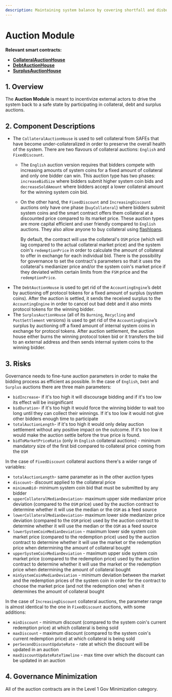 ```yaml
---
description: Maintaining system balance by covering shortfall and disbursing surplus
---
```


# Auction Module

**Relevant smart contracts:**

* ****[**CollateralAuctionHouse**](https://github.com/reflexer-labs/geb/blob/master/src/single/CollateralAuctionHouse.sol)****
* ****[**DebtAuctionHouse**](https://github.com/reflexer-labs/geb/blob/master/src/single/DebtAuctionHouse.sol)****
* ****[**SurplusAuctionHouse**](https://github.com/reflexer-labs/geb/blob/master/src/single/SurplusAuctionHouse.sol)****

## 1. Overview

The **Auction Module** is meant to incentivize external actors to drive the system back to a safe state by participating in collateral, debt and surplus auctions.

## 2. Component Descriptions

* The `CollateralAuctionHouse` is used to sell collateral from SAFEs that have become under-collateralized in order to preserve the overall health of the system. There are two flavours of collateral auctions: `English` and `FixedDiscount`.&#x20;
  * The `English` auction version requires that bidders compete with increasing amounts of system coins for a fixed amount of collateral and only one bidder can win. This auction type has two phases: `increaseBidSize` where bidders submit higher system coin bids and `decreaseSoldAmount` where bidders accept a lower collateral amount for the winning system coin bid.
  *   On the other hand, the `FixedDiscount` and `IncreasingDiscount` auctions only have one phase (`buyCollateral`) where bidders submit system coins and the smart contract offers them collateral at a discounted price compared to its market price. These auction types are more capital efficient and user friendly compared to `English` auctions. They also allow anyone to buy collateral using [flashloans](https://blog.coincodecap.com/what-are-flash-loans-on-ethereum).

      By default, the contract will use the collateral's `OSM` price (which will lag compared to the actual collateral market price) and the system coin's `redemptionPrice` in order to calculate the amount of collateral to offer in exchange for each individual bid. There is the possibility for governance to set the contract's parameters so that it uses the collateral's medianizer price and/or the system coin's market price if they deviated within certain limits from the `FSM` price and the `redemptionPrice`.
* The `DebtAuctionHouse` is used to get rid of the `AccountingEngine`’s debt by auctioning off protocol tokens for a fixed amount of surplus (system coins). After the auction is settled, it sends the received surplus to the `AccountingEngine` in order to cancel out bad debt and it also mints protocol tokens for the winning bidder.
* The `SurplusAuctionHouse` (all of its `Burning`, `Recycling` and `PostSettlement` versions) is used to get rid of the `AccountingEngine`’s surplus by auctioning off a fixed amount of internal system coins in exchange for protocol tokens. After auction settlement, the auction house either burns the winning protocol token bid or it transfers the bid to an external address and then sends internal system coins to the winning bidder.

## 3. Risks

Governance needs to fine-tune auction parameters in order to make the bidding process as efficient as possible. In the case of `English`, `Debt` and `Surplus` auctions there are three main parameters:

* `bidIncrease`- if it's too high it will discourage bidding and if it's too low its effect will be insignificant
* `bidDuration`- if it's too high it would force the winning bidder to wait too long until they can collect their winnings. If it's too low it would not give other bidders enough time to participate
* `totalAuctionLength`- if it's too high it would only delay auction settlement without any positive impact on the outcome. If it's too low it would make the auction settle before the true price is found.
* `bidToMarketPriceRatio` (only in `English` collateral auctions) - minimum mandatory size of the first bid compared to collateral price coming from the `OSM`

In the case of `FixedDiscount` collateral auctions there's a wider range of variables:

* `totalAuctionLength`- same parameter as in the other auction types
* `discount`- discount applied to the collateral price
* `minimumBid`- minimum system coin bid that must be submitted by any bidder
* `upperCollateralMedianDeviation`- maximum upper side medianizer price deviation (compared to the `OSM` price) used by the auction contract to determine whether it will use the median or the `OSM` as a feed source
* `lowerCollateralMedianDeviation`- maximum lower side medianizer price deviation (compared to the `OSM` price) used by the auction contract to determine whether it will use the median or the `OSM` as a feed source
* `lowerSystemCoinMedianDeviation` - maximum lower side system coin market price (compared to the redemption price) used by the auction contract to determine whether it will use the market or the redemption price when determining the amount of collateral bought
* `upperSystemCoinMedianDeviation` - maximum upper side system coin market price (compared to the redemption price) used by the auction contract to determine whether it will use the market or the redemption price when determining the amount of collateral bought&#x20;
* `minSystemCoinMedianDeviation` - minimum deviation between the market and the redemption prices of the system coin in order for the contract to choose the market price (and not the redemption one) when it determines the amount of collateral bought

In the case of `IncreasingDiscount` collateral auctions, the parameter range is almost identical to the one in `FixedDiscount` auctions, with some additions:

* `minDiscount` - minimum discount (compared to the system coin's current redemption price) at which collateral is being sold
* `maxDiscount` - maximum discount (compared to the system coin's current redemption price) at which collateral is being sold
* `perSecondDiscountUpdateRate` - rate at which the discount will be updated in an auction
* `maxDiscountUpdateRateTimeline` - max time over which the discount can be updated in an auction

## 4. Governance Minimization

All of the auction contracts are in the Level 1 Gov Minimization category.
